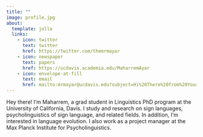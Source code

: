 ```yaml
---
title: ""
image: profile.jpg
about:
  template: jolla
  links:
    - icon: twitter
      text: twitter
      href: https://twitter.com/themrmayar
    - icon: newspaper
      text: papers
      href: https://ucdavis.academia.edu/MaharremAyar
    - icon: envelope-at-fill
      text: email
      href: mailto:mrmayar@ucdavis.edu?subject=Hi%20There%20from%20Your%20Website
---
```


Hey there! I'm Maharrem, a grad student in Linguistics PhD program at the University of California, Davis. I study and research on sign languages, psycholinguistics of sign language, and related fields. In addition, I'm interested in language evolution. I also work as a project manager at the Max Planck Institute for Psycholinguistics. 


